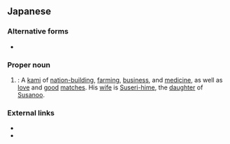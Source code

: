 ==Japanese==
{{ja-kanjitab|大|国|主}}

===Alternative forms===
* {{ja-r|大国主命|^おおくにぬし-の-みこと}}

===Proper noun===
{{ja-pos|proper|おおくにぬし}}

# {{lb|ja|sort=おおくにぬし|mythology|religion|Shinto}}: A [[kami]] of [[nation-building]], [[farming]], [[business]], and [[medicine]], as well as [[love]] and [[good]] [[match]]es. His [[wife]] is [[Suseri-hime]], the [[daughter]] of [[Susanoo]].

===External links===
* {{pedia|lang=ja}}
* {{pedia|Ōkuninushi}}